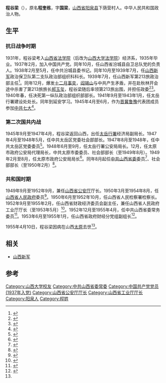 {{Infobox_officeholder
|name = 程谷梁
|image name = Cheng Gu Liang.jpg
|width = 180px
|now = 山西省财政经济委员会副主任
|period = 
|Sex = 男
|different name =
|party = {{中国共产党|22px}}
|Native place = [[山西|山西]][[阳泉县|阳泉县]]下荫营村
|date of birth = 1906年
|place of birth = {{ROC-1912|山西省}}[[阳泉县|阳泉县]]
|date of death = 1955年4月10日
|place of death = 山西太原
|spouse = 
|relatives = 
|educate = 山西大学法学院
|past = 
|work =
}}
'''程谷梁'''（{{bd|1906年||1955年|4月10日}}），原名'''程奎栋'''，字'''国梁'''，[[山西省|山西省]][[阳泉县|阳泉县]]下荫营村人。中华人民共和国政治人物。

== 生平 ==
=== 抗日战争时期 ===
1931年，程谷梁考入[[山西省法学院|山西省法学院]]（后改为[[山西大学法学院|山西大学法学院]]）经济系，1935年毕业。1937年2月，加入中国共产党。同年10月，任山西省汾城县自卫总队党的负责人。1938年2月至5月，任中共汾城县委书记。同年10月至1939年7月，任[[山西新军|山西新军]]政治保卫队第二支队政治部组织科科长。1939年7月，任山西新军第213旅政治部主任<ref>{{cite book|title=山西大事记, 1840-1985|url=http://books.google.com/books?id=nP0QAQAAMAAJ|year=1987|publisher=山西人民出版社|page=213}}</ref>。同年12月，爆发[[十二月事变|十二月事变]]，[[阎锡山|阎锡山]]与中共产生矛盾，并在赴秋林开会途中杀害了第213旅旅长[[郝玉玺|郝玉玺]]，程谷梁随后率领第213旅出围，并担任政委<ref name="王生甫2005">{{cite book|author=王生甫|title=山西新军史|url=http://books.google.com/books?id=9VeEAAAAIAAJ|year=2005|publisher=山西人民出版社|page=376}}</ref><ref name="山西文史资料编辑部1992">{{cite book|author=山西文史资料编辑部|title=山西文史精选|url=http://books.google.com/books?id=MP8QAQAAMAAJ|year=1992|publisher=山西高校联合出版社|pages=225–228}}</ref>。1940年春，任决死第一纵队政治部组织部部长。1941年9月至1943年1月，任太岳行署建设处处长。同年到延安学习。1945年4月至6月，作为[[晋冀鲁豫|晋冀鲁豫]]代表团成员参加[[中共七大|中共七大]]<ref>{{cite book|title=中国共产党第七次全国代表大会代表名录|url=http://books.google.com/books?id=GCm4AAAAIAAJ|year=2005|publisher=中共党史出版社|page=473}}</ref>。

=== 第二次国共内战 ===
1945年9月至1947年4月，程谷梁返回山西，出任[[太岳行署|太岳行署]]经济局副局长。1947年4月至1948年5月，任中共太岳区党委社会部部长。1947年8月至1948年，任中共太岳区党委委员<ref>{{cite book|title=中国共产党组织史资料: 全国解放战争时期, 1945.8-1949.9 (第4卷, 上下)|url=http://books.google.com/books?id=OtNVAAAAYAAJ|year=2000|publisher=中共党史出版社|page=665}}</ref>。1948年6月至9月，任太岳行署公安局局长。12月，任太原市政府公安局代理局长，中共太原市委委员、社会部部长（至1949年8月）。1949年2月至8月，任太原市政府公安局局长<ref name="China).1999">{{cite book|author=山西省史志硏究院 (Taiyuan, Shanxi Sheng, China).|title=山西通志: 政法志. 警察篇, 第 34 卷|url=http://books.google.com/books?id=hn_mAAAAMAAJ|year=1999|publisher=中华书局|page=68}}</ref>。同年8月起任[[中共山西省委|中共山西省委]]委员<ref name="China)山西省史志研究院2001">{{cite book|author1=山西省史志硏究院 (Taiyuan, Shanxi Sheng, China)|author2=山西省史志研究院|title=中国共产党山西历史: 1924-1949|url=http://books.google.com/books?id=7sNGAAAAMAAJ|year=2001|publisher=中央文献出版社|page=796}}</ref>、社会部部长（至1950年2月）<ref>{{cite book|title=山西大典|url=http://books.google.com/books?id=TR7bbT-75doC|year=2001|publisher=中华书局|page=1090}}</ref>。

=== 共和国时期 ===
1949年9月至1952年9月，兼任[[山西省公安厅|山西省公安厅]]厅长。1950年3月至1954年8月，任[[山西省人民政府|山西省人民政府]]委员<ref>{{cite book|title=山西通志: 党派群团志|url=http://books.google.com/books?id=OEYLAQAAMAAJ|publisher=中華書局|page=70}}</ref>。1950年6月至1952年10月，任山西省人民检察署检察长。1952年9月至1955年2月，任山西省财政经济委员会副主任，兼任山西省人民政府工业厅厅长（至1953年5月）<ref name="China孙琬钟2001">{{cite book|author1=China|author2=孙琬钟|author3=唐德华|coauthors=曾汉周|title=中华人民共和囯主席令, 1949.10-2001.4, 第 2 卷|url=http://books.google.com/books?id=2DjlAAAAMAAJ|year=2001|publisher=中国民主法制出版社|page=2412}}</ref>。1952年12月至1955年4月，任中共山西省委常务委员<ref>{{cite book|title=薄一波论新军|url=http://books.google.com/books?id=JaJMAQAAIAAJ|year=2008|publisher=中共党史出版社|isbn=978-7-80199-894-1|page=267}}</ref>。1953年6月至1955年1月，任山西省政府财经分党组副组长<ref name="《中国公安辞典》编审委员会1999">{{cite book|author=《中国公安辞典》编审委员会|title=中国公安辞典|url=http://books.google.com/books?id=jpJ0AAAAIAAJ|year=1999|publisher=群众出版社|page=982}}</ref>。

1955年4月10日，程谷梁因病在山西[[太原|太原]]去世<ref name="《中国公安辞典》编审委员会1999" />。

== 相关 ==
*[[山西新军|山西新军]]

==参考==
{{reflist|3}}

{{DEFAULTSORT:C}}
[[Category:山西大学校友|Category:山西大学校友]]
[[Category:中共山西省委常委|Category:中共山西省委常委]]
[[Category:中国共产党党员_(1937年入党)|Category:中国共产党党员 (1937年入党)]]
[[Category:山西省公安厅厅长|Category:山西省公安厅厅长]]
[[Category:山西省工业厅厅长|Category:山西省工业厅厅长]]
[[Category:阳泉人|Category:阳泉人]]
[[Category:程姓|Category:程姓]]